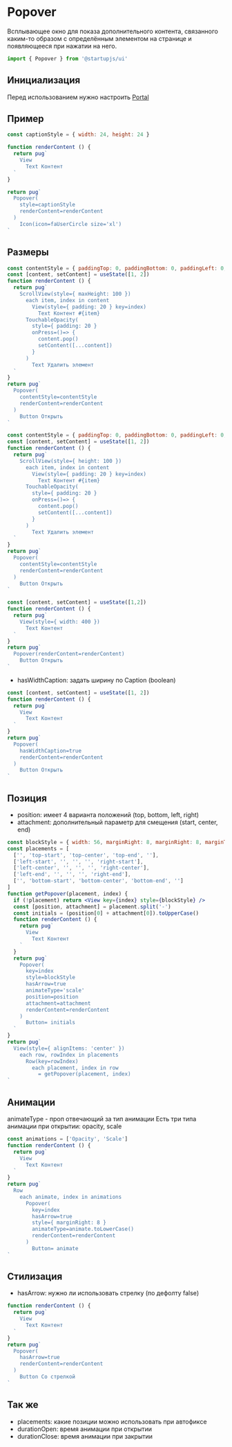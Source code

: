 
# Popover
Всплывающее окно для показа дополнительного контента, связанного каким-то образом с определённым элементом на странице и появляющееся при нажатии на него.

```jsx
import { Popover } from '@startupjs/ui'
```

## Инициализация

Перед использованием нужно настроить [Portal](/docs/components/Portal)

## Пример
```jsx example
const captionStyle = { width: 24, height: 24 }

function renderContent () {
  return pug`
    View
      Text Контент
  `
}

return pug`
  Popover(
    style=captionStyle
    renderContent=renderContent
  )
    Icon(icon=faUserCircle size='xl')
`
```

## Размеры
```jsx example
const contentStyle = { paddingTop: 0, paddingBottom: 0, paddingLeft: 0, paddingRight: 0 }
const [content, setContent] = useState([1, 2])
function renderContent () {
  return pug`
    ScrollView(style={ maxHeight: 100 })
      each item, index in content
        View(style={ padding: 20 } key=index)
          Text Контент #{item}
      TouchableOpacity(
        style={ padding: 20 }
        onPress=()=> {
          content.pop()
          setContent([...content])
        }
      )
        Text Удалить элемент
  `
}
return pug`
  Popover(
    contentStyle=contentStyle
    renderContent=renderContent
  )
    Button Открыть
`
```

```jsx example
const contentStyle = { paddingTop: 0, paddingBottom: 0, paddingLeft: 0, paddingRight: 0 }
const [content, setContent] = useState([1, 2])
function renderContent () {
  return pug`
    ScrollView(style={ height: 100 })
      each item, index in content
        View(style={ padding: 20 } key=index)
          Text Контент #{item}
      TouchableOpacity(
        style={ padding: 20 }
        onPress=()=> {
          content.pop()
          setContent([...content])
        }
      )
        Text Удалить элемент
  `
}
return pug`
  Popover(
    contentStyle=contentStyle
    renderContent=renderContent
  )
    Button Открыть
`
```

```jsx example
const [content, setContent] = useState([1,2])
function renderContent () {
  return pug`
    View(style={ width: 400 })
      Text Контент
  `
}
return pug`
  Popover(renderContent=renderContent)
    Button Открыть
`
```

- hasWidthCaption: задать ширину по Caption (boolean)
```jsx example
const [content, setContent] = useState([1, 2])
function renderContent () {
  return pug`
    View
      Text Контент
  `
}
return pug`
  Popover(
    hasWidthCaption=true
    renderContent=renderContent
  )
    Button Открыть
`
```

## Позиция
- position: имеет 4 варианта положений (top, bottom, left, right)
- attachment: дополнительный параметр для смещения (start, center, end)
```jsx example
const blockStyle = { width: 56, marginRight: 8, marginRight: 8, marginTop: 4, marginBottom: 4 }
const placements = [
  ['', 'top-start', 'top-center', 'top-end', ''],
  ['left-start', '', '', '', 'right-start'],
  ['left-center', '', '', '', 'right-center'],
  ['left-end', '', '', '', 'right-end'],
  ['', 'bottom-start', 'bottom-center', 'bottom-end', '']
]
function getPopover(placement, index) {
  if (!placement) return <View key={index} style={blockStyle} />
  const [position, attachment] = placement.split('-')
  const initials = (position[0] + attachment[0]).toUpperCase()
  function renderContent () {
    return pug`
      View
        Text Контент
    `
  }
  return pug`
    Popover(
      key=index
      style=blockStyle
      hasArrow=true
      animateType='scale'
      position=position
      attachment=attachment
      renderContent=renderContent
    )
      Button= initials
  `
}
return pug`
  View(style={ alignItems: 'center' })
    each row, rowIndex in placements
      Row(key=rowIndex)
        each placement, index in row
          = getPopover(placement, index)
`
```

## Анимации
animateType - проп отвечающий за тип анимации
Есть три типа анимации при открытии: opacity, scale
```jsx example
const animations = ['Opacity', 'Scale']
function renderContent () {
  return pug`
    View
      Text Контент
  `
}
return pug`
  Row
    each animate, index in animations
      Popover(
        key=index
        hasArrow=true
        style={ marginRight: 8 }
        animateType=animate.toLowerCase()
        renderContent=renderContent
      )
        Button= animate
`
```

## Стилизация
- hasArrow: нужно ли использовать стрелку (по дефолту false)
```jsx example
function renderContent () {
  return pug`
    View
      Text Контент
  `
}
return pug`
  Popover(
    hasArrow=true
    renderContent=renderContent
  )
    Button Со стрелкой
`
```

## Так же
- placements: какие позиции можно использовать при автофиксе
- durationOpen: время анимации при открытии
- durationClose: время анимации при закрытии

<Br lines={10} />
